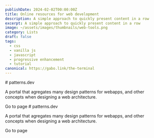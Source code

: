 ```yaml
---
publishDate: 2024-02-02T00:00:00Z
title: Online resources for web development
description: A simple approach to quickly present content in a row
excerpt: A simple approach to quickly present content in a row
image: ~/assets/images/thumbnails/web-tools.png
category: Lists
draft: false
tags:
  - css
  - vanilla js
  - javascript
  - progressive enhancement
  - tutorial
canonical: https://gabo.link/the-terminal
---
```



<ListItem>
  # patterns.dev

A portal that agregates many design patterns for webapps, and other concepts when designing a web architecture.

  <ExternalLink href="https://www.patterns.dev/">
    Go to page
  </ExternalLink>
</ListItem>

<ListItem>
  # patterns.dev

A portal that agregates many design patterns for webapps, and other concepts when designing a web architecture.

  <ExternalLink href="https://www.patterns.dev/">
    Go to page
  </ExternalLink>
</ListItem>
